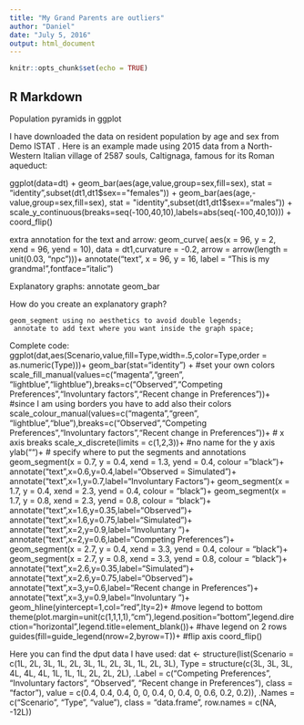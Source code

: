 ```yaml
---
title: "My Grand Parents are outliers"
author: "Daniel"
date: "July 5, 2016"
output: html_document
---
```


```r
knitr::opts_chunk$set(echo = TRUE)
```

## R Markdown

Population pyramids in ggplot
	

I have downloaded the data on resident population by age and sex from Demo ISTAT . Here is an example made using 2015 data from a North-Western Italian village of 2587 souls, Caltignaga, famous for its Roman aqueduct:


ggplot(data=dt) +
geom_bar(aes(age,value,group=sex,fill=sex), stat = "identity",subset(dt1,dt1$sex=="females")) +
geom_bar(aes(age,-value,group=sex,fill=sex), stat = "identity",subset(dt1,dt1$sex=="males")) +
scale_y_continuous(breaks=seq(-100,40,10),labels=abs(seq(-100,40,10))) +
coord_flip()

extra annotation for the text and arrow:
geom_curve(
aes(x = 96, y = 2, xend = 96, yend = 10),
data = dt1,curvature = -0.2,
arrow = arrow(length = unit(0.03, "npc")))+
annotate("text", x = 96, y = 16, label = "This is my grandma!",fontface="italic")



Explanatory graphs: annotate geom_bar


How do you create an explanatory graph?

    geom_segment using no aesthetics to avoid double legends;
     annotate to add text where you want inside the graph space;



Complete code:
ggplot(dat,aes(Scenario,value,fill=Type,width=.5,color=Type,order = as.numeric(Type)))+
geom_bar(stat="identity") +
#set your own colors
scale_fill_manual(values=c("magenta","green", "lightblue","lightblue"),breaks=c("Observed","Competing Preferences","Involuntary factors","Recent change in Preferences"))+
#since I am using borders you have to add also their colors
scale_colour_manual(values=c("magenta","green", "lightblue","blue"),breaks=c("Observed","Competing Preferences","Involuntary factors","Recent change in Preferences"))+
# x axis breaks
scale_x_discrete(limits = c(1,2,3))+
#no name for the y axis
ylab("")+
# specify where to put the segments and annotations
geom_segment(x = 0.7, y = 0.4, xend = 1.3, yend = 0.4, colour = "black")+
annotate("text",x=0.6,y=0.4,label="Observed = Simulated")+
annotate("text",x=1,y=0.7,label="Involuntary Factors")+
geom_segment(x = 1.7, y = 0.4, xend = 2.3, yend = 0.4, colour = "black")+
geom_segment(x = 1.7, y = 0.8, xend = 2.3, yend = 0.8, colour = "black")+
annotate("text",x=1.6,y=0.35,label="Observed")+
annotate("text",x=1.6,y=0.75,label="Simulated")+
annotate("text",x=2,y=0.9,label="Involuntary \nFactors")+
annotate("text",x=2,y=0.6,label="Competing Preferences")+
geom_segment(x = 2.7, y = 0.4, xend = 3.3, yend = 0.4, colour = "black")+
geom_segment(x = 2.7, y = 0.8, xend = 3.3, yend = 0.8, colour = "black")+
annotate("text",x=2.6,y=0.35,label="Simulated")+
annotate("text",x=2.6,y=0.75,label="Observed")+
annotate("text",x=3,y=0.6,label="Recent change in Preferences")+
annotate("text",x=3,y=0.9,label="Involuntary \nFactors")+
geom_hline(yintercept=1,col="red",lty=2)+
#move legend to bottom
theme(plot.margin=unit(c(1,1,1,1),"cm"),legend.position="bottom",legend.direction="horizontal",legend.title=element_blank())+
#have legend on 2 rows
guides(fill=guide_legend(nrow=2,byrow=T))+
#flip axis
coord_flip()

Here you can find the dput data I have used:
dat <- structure(list(Scenario = c(1L, 2L, 3L, 1L, 2L, 3L, 1L, 2L, 3L,
1L, 2L, 3L), Type = structure(c(3L, 3L, 3L, 4L, 4L, 4L, 1L, 1L,
1L, 2L, 2L, 2L), .Label = c("Competing Preferences", "Involuntary factors",
"Observed", "Recent change in Preferences"), class = "factor"),
value = c(0.4, 0.4, 0.4, 0, 0, 0.4, 0, 0.4, 0, 0.6, 0.2,
0.2)), .Names = c("Scenario", "Type", "value"), class = "data.frame", row.names = c(NA,
-12L))
